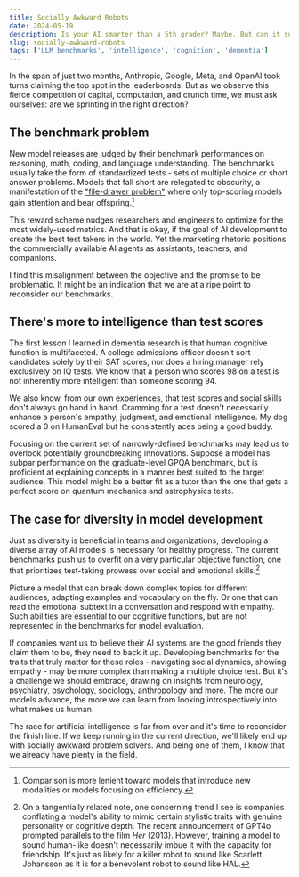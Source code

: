 ```yaml
---
title: Socially Awkward Robots
date: 2024-05-19
description: Is your AI smarter than a 5th grader? Maybe. But can it survive junior high?
slug: socially-awkward-robots
tags: ['LLM benchmarks', 'intelligence', 'cognition', 'dementia']
---
```


In the span of just two months, Anthropic, Google, Meta, and OpenAI took turns claiming the top spot in the leaderboards.
But as we observe this fierce competition of capital, computation, and crunch time, we must ask ourselves: are we sprinting in the right direction?

## The benchmark problem

New model releases are judged by their benchmark performances on reasoning, math, coding, and language understanding. The benchmarks usually take the form of standardized tests - sets of multiple choice or short answer problems. Models that fall short are relegated to obscurity, a manifestation of the ["file-drawer problem"](https://en.wikipedia.org/wiki/Publication_bias) where only top-scoring models gain attention and bear offspring.[^1] 

This reward scheme nudges researchers and engineers to optimize for the most widely-used metrics. And that is okay, if the goal of AI development to create the best test takers in the world. Yet the marketing rhetoric positions the commercially available AI agents as assistants, teachers, and companions. 

I find this misalignment between the objective and the promise to be problematic. It might be an indication that we are at a ripe point to reconsider our benchmarks.

## There's more to intelligence than test scores

The first lesson I learned in dementia research is that human cognitive function is multifaceted.
A college admissions officer doesn't sort candidates solely by their SAT scores, nor does a hiring manager rely exclusively on IQ tests. 
We know that a person who scores 98 on a test is not inherently more intelligent than someone scoring 94. 

We also know, from our own experiences, that test scores and social skills don't always go hand in hand. Cramming for a test doesn't necessarily enhance a person's empathy, judgment, and emotional intelligence. My dog scored a 0 on HumanEval but he consistently aces being a good buddy.

Focusing on the current set of narrowly-defined benchmarks may lead us to overlook potentially groundbreaking innovations. Suppose a model has subpar performance on the graduate-level GPQA benchmark, but is proficient at explaining concepts in a manner best suited to the target audience. This model might be a better fit as a tutor than the one that gets a perfect score on quantum mechanics and astrophysics tests.

## The case for diversity in model development

Just as diversity is beneficial in teams and organizations, developing a diverse array of AI models is necessary for healthy progress. The current benchmarks push us to overfit on a very particular objective function, one that prioritizes test-taking prowess over social and emotional skills.[^2] 

Picture a model that can break down complex topics for different audiences, adapting examples and vocabulary on the fly. Or one that can read the emotional subtext in a conversation and respond with empathy. Such abilities are essential to our cognitive functions, but are not represented in the benchmarks for model evaluation. 

If companies want us to believe their AI systems are the good friends they claim them to be, they need to back it up. Developing benchmarks for the traits that truly matter for these roles - navigating social dynamics, showing empathy - may be more complex than making a multiple choice test. But it's a challenge we should embrace, drawing on insights from neurology, psychiatry, psychology, sociology, anthropology and more. The more our models advance, the more we can learn from looking introspectively into what makes us human.

The race for artificial intelligence is far from over and it's time to reconsider the finish line. If we keep running in the current direction, we'll likely end up with socially awkward problem solvers. And being one of them, I know that we already have plenty in the field. 


[^1]: Comparison is more lenient toward models that introduce new modalities or models focusing on efficiency.

[^2]: On a tangentially related note, one concerning trend I see is companies conflating a model's ability to mimic certain stylistic traits with genuine personality or cognitive depth. The recent announcement of GPT4o prompted parallels to the film *Her* (2013). However, training a model to sound human-like doesn't necessarily imbue it with the capacity for friendship. It's just as likely for a killer robot to sound like Scarlett Johansson as it is for a benevolent robot to sound like HAL.
